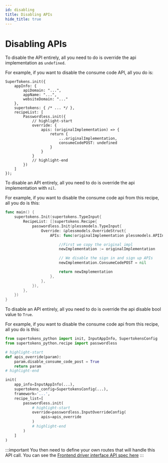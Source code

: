 ```yaml
---
id: disabling
title: Disabling APIs
hide_title: true
---
```



# Disabling APIs

<BackendSDKTabs>
<TabItem value="nodejs">

To disable the API entirely, all you need to do is override the api implementation as `undefined`.

For example, if you want to disable the consume code API, all you do is:

```tsx
SuperTokens.init({
    appInfo: {
        apiDomain: "...",
        appName: "...",
        websiteDomain: "..."
    },
    supertokens: { /* ... */ },
    recipeList: [
        Passwordless.init({
            // highlight-start
            override: {
                apis: (originalImplementation) => {
                    return {
                        ...originalImplementation,
                        consumeCodePOST: undefined
                    }
                }
            }
            // highlight-end
        })
    ]
});
```
</TabItem>
<TabItem value="go">

To disable an API entirely, all you need to do is override the api implementation with `nil`.

For example, if you want to disable the consume code api from this recipe, all you do is this:

```go
func main() {
	supertokens.Init(supertokens.TypeInput{
		RecipeList: []supertokens.Recipe{
			passwordless.Init(plessmodels.TypeInput{
				Override: &plessmodels.OverrideStruct{
					APIs: func(originalImplementation plessmodels.APIInterface) plessmodels.APIInterface {

						//First we copy the original impl
						newImplementation := originalImplementation

						// We disable the sign in and sign up APIs
						newImplementation.ConsumeCodePOST = nil

						return newImplementation
					},
				},
			}),
		},
	})
}
```
</TabItem>
<TabItem value="python">

To disable an API entirely, all you need to do is override the api disable bool value to `True`.

For example, if you want to disable the consume code api from this recipe, all you do is this:

```python
from supertokens_python import init, InputAppInfo, SupertokensConfig
from supertokens_python.recipe import passwordless

# highlight-start
def apis_override(param):
    param.disable_consume_code_post = True
    return param
# highlight-end

init(
    app_info=InputAppInfo(...),
    supertokens_config=SupertokensConfig(...),
    framework='...',
    recipe_list=[
        passwordless.init(
            # highlight-start
            override=passwordless.InputOverrideConfig(
                apis=apis_override
            )
            # highlight-end
        )
    ]
)
```

</TabItem>
</BackendSDKTabs>

:::important
You then need to define your own routes that will handle this API call. You can see the [Frontend driver interface API spec here](../../apis)
:::